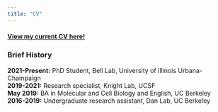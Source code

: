---
title: "CV"
---

#### [View my current CV here!](UsanDan_CV.pdf)

### Brief History

**2021-Present:** PhD Student, Bell Lab, University of Illinois Urbana-Champaign  
**2019-2021:** Research specialist, Knight Lab, UCSF  
**May 2019:** BA in Molecular and Cell Biology and English, UC Berkeley  
**2016-2019:** Undergraduate research assistant, Dan Lab, UC Berkeley  